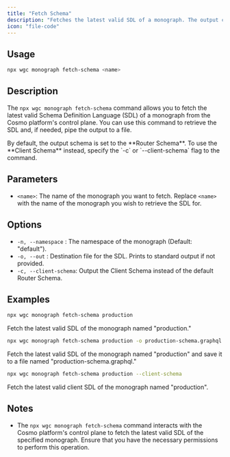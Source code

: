 ```yaml
---
title: "Fetch Schema"
description: "Fetches the latest valid SDL of a monograph. The output can be piped to a file. This is primarily used for debugging purposes"
icon: "file-code"
---
```


## Usage

```bash
npx wgc monograph fetch-schema <name>
```

## Description

The `npx wgc monograph fetch-schema` command allows you to fetch the latest valid Schema Definition Language (SDL) of a monograph from the Cosmo platform's control plane. You can use this command to retrieve the SDL and, if needed, pipe the output to a file.

<Info>
  By default, the output schema is set to the **Router Schema**. To use the **Client Schema** instead, specify the `-c` or `--client-schema` flag to the command.
</Info>

## Parameters

- `<name>`: The name of the monograph you want to fetch. Replace `<name>` with the name of the monograph you wish to retrieve the SDL for.

## Options

- `-n, --namespace` : The namespace of the monograph (Default: "default").
- `-o, --out` : Destination file for the SDL. Prints to standard output if not provided.
- `-c, --client-schema`: Output the Client Schema instead of the default Router Schema.

## Examples

```bash
npx wgc monograph fetch-schema production
```

Fetch the latest valid SDL of the monograph named "production."

```bash
npx wgc monograph fetch-schema production -o production-schema.graphql
```

Fetch the latest valid SDL of the monograph named "production" and save it to a file named "production-schema.graphql."

```bash
npx wgc monograph fetch-schema production --client-schema
```

Fetch the latest valid client SDL of the monograph named "production".

## Notes

- The `npx wgc monograph fetch-schema` command interacts with the Cosmo platform's control plane to fetch the latest valid SDL of the specified monograph. Ensure that you have the necessary permissions to perform this operation.